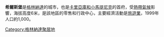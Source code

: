 {{Expand language|en|time=2018-08-14T04:25:42+00:00}}
{{Infobox settlement
| name                    = Hillsborough
| settlement_type         = City
| image_skyline           = Hillsborough Carriacou.jpg
| image_caption           = Hillsborough
| image_map               = Grenada-CIA WFB Map.png
| map_caption             = Hillsborough within Carriacou, Grenada
| coordinates             = {{coord|12|29|N|61|28|W|region:GD_type:city|display=inline,title}}
| subdivision_type        = [[List_of_sovereign_states|Country]]
| subdivision_name        = {{flag|Grenada}}
| subdivision_type1       = Dependency 
| subdivision_name1       = [[Carriacou_and_Petite_Martinique|Carriacou and Petite Martinique]]
| unit_pref               = Metric
| elevation_footnotes     = <ref>{{cite web|url=http://www.fallingrain.com/world/GJ/00/Hillsborough.html|title=Hillsborough|publisher=Falling Rain|access-date=2018-07-17|archive-date=2020-09-29|archive-url=https://web.archive.org/web/20200929214826/http://www.fallingrain.com/world/GJ/00/Hillsborough.html|dead-url=no}}</ref>
| elevation_m             = 6
| population_as_of        = 1999
| population_total        = 1000
| population_density_km2  = auto
| timezone1               = AST
| utc_offset1             = -4
}}
'''希爾斯堡'''是[[格林納達|格林納達]]的城市，也是[[卡里亞庫和小馬提尼克|卡里亞庫和小馬提尼克]]的首府，受[[熱帶氣候|熱帶氣候]]影響，海拔高度6米，是該地區的零售和行政中心，主要經濟活動是[[旅遊業|旅遊業]]，1999年人口約1,000。

{{Grenada-geo-stub}}
[[Category:格林納達聚居地|Category:格林納達聚居地]]